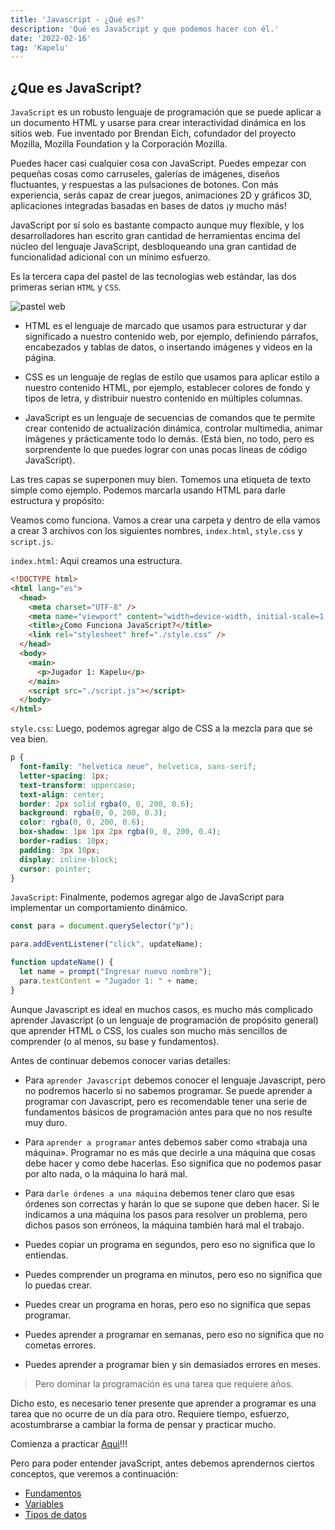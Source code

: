 ```yaml
---
title: 'Javascript - ¿Qué es?'
description: 'Qué es JavaScript y que podemos hacer con él.'
date: '2022-02-16'
tag: 'Kapelu'
---
```

<article>

<h1>¿Que es JavaScript?</h1>

`JavaScript` es un robusto lenguaje de programación que se puede aplicar a un documento HTML y usarse para crear interactividad dinámica en los sitios web. Fue inventado por Brendan Eich, cofundador del proyecto Mozilla, Mozilla Foundation y la Corporación Mozilla.

Puedes hacer casi cualquier cosa con JavaScript. Puedes empezar con pequeñas cosas como carruseles, galerías de imágenes, diseños fluctuantes, y respuestas a las pulsaciones de botones. Con más experiencia, serás capaz de crear juegos, animaciones 2D y gráficos 3D, aplicaciones integradas basadas en bases de datos ¡y mucho más!

JavaScript por sí solo es bastante compacto aunque muy flexible, y los desarrolladores han escrito gran cantidad de herramientas encima del núcleo del lenguaje JavaScript, desbloqueando una gran cantidad de funcionalidad adicional con un mínimo esfuerzo.

Es la tercera capa del pastel de las tecnologías web estándar, las dos primeras serian `HTML` y `CSS`.

![pastel web](/images/javascript/00-que-es/00-pastel-web.png)

- HTML es el lenguaje de marcado que usamos para estructurar y dar significado a nuestro contenido web, por ejemplo, definiendo párrafos, encabezados y tablas de datos, o insertando imágenes y videos en la página.

- CSS es un lenguaje de reglas de estilo que usamos para aplicar estilo a nuestro contenido HTML, por ejemplo, establecer colores de fondo y tipos de letra, y distribuir nuestro contenido en múltiples columnas.

- JavaScript es un lenguaje de secuencias de comandos que te permite crear contenido de actualización dinámica, controlar multimedia, animar imágenes y prácticamente todo lo demás. (Está bien, no todo, pero es sorprendente lo que puedes lograr con unas pocas líneas de código JavaScript).

Las tres capas se superponen muy bien. Tomemos una etiqueta de texto simple como ejemplo. Podemos marcarla usando HTML para darle estructura y propósito:

Veamos como funciona. Vamos a crear una carpeta y dentro de ella vamos a crear 3 archivos con los siguientes nombres, `index.html`, `style.css` y `script.js`.

`index.html`: Aqui creamos una estructura.

```html
<!DOCTYPE html>
<html lang="es">
  <head>
    <meta charset="UTF-8" />
    <meta name="viewport" content="width=device-width, initial-scale=1.0" />
    <title>¿Como Funciona JavaScript?</title>
    <link rel="stylesheet" href="./style.css" />
  </head>
  <body>
    <main>
      <p>Jugador 1: Kapelu</p>
    </main>
    <script src="./script.js"></script>
  </body>
</html>
```

`style.css`: Luego, podemos agregar algo de CSS a la mezcla para que se vea bien.

```css
p {
  font-family: "helvetica neue", helvetica, sans-serif;
  letter-spacing: 1px;
  text-transform: uppercase;
  text-align: center;
  border: 2px solid rgba(0, 0, 200, 0.6);
  background: rgba(0, 0, 200, 0.3);
  color: rgba(0, 0, 200, 0.6);
  box-shadow: 1px 1px 2px rgba(0, 0, 200, 0.4);
  border-radius: 10px;
  padding: 3px 10px;
  display: inline-block;
  cursor: pointer;
}
```

`JavaScript`: Finalmente, podemos agregar algo de JavaScript para implementar un comportamiento dinámico.

```js
const para = document.querySelector("p");

para.addEventListener("click", updateName);

function updateName() {
  let name = prompt("Ingresar nuevo nombre");
  para.textContent = "Jugador 1: " + name;
}
```

Aunque Javascript es ideal en muchos casos, es mucho más complicado aprender Javascript (o un lenguaje de programación de propósito general) que aprender HTML o CSS, los cuales son mucho más sencillos de comprender (o al menos, su base y fundamentos).

Antes de continuar debemos conocer varias detalles:

* Para `aprender Javascript` debemos conocer el lenguaje Javascript, pero no podremos hacerlo si no sabemos programar. Se puede aprender a programar con Javascript, pero es recomendable tener una serie de fundamentos básicos de programación antes para que no nos resulte muy duro.

* Para `aprender a programar` antes debemos saber como «trabaja una máquina». Programar no es más que decirle a una máquina que cosas debe hacer y como debe hacerlas. Eso significa que no podemos pasar por alto nada, o la máquina lo hará mal.

* Para `darle órdenes a una máquina` debemos tener claro que esas órdenes son correctas y harán lo que se supone que deben hacer. Si le indicamos a una máquina los pasos para resolver un problema, pero dichos pasos son erróneos, la máquina también hará mal el trabajo.


* Puedes copiar un programa en segundos, pero eso no significa que lo entiendas.
* Puedes comprender un programa en minutos, pero eso no significa que lo puedas crear.
* Puedes crear un programa en horas, pero eso no significa que sepas programar.
* Puedes aprender a programar en semanas, pero eso no significa que no cometas errores.
* Puedes aprender a programar bien y sin demasiados errores en meses.

> Pero dominar la programación es una tarea que requiere años.

Dicho esto, es necesario tener presente que aprender a programar es una tarea que no ocurre de un día para otro. Requiere tiempo, esfuerzo, acostumbrarse a cambiar la forma de pensar y practicar mucho.


Comienza a practicar [Aqui](https://codepen.io/kapelu/pen/RwOvRmP)!!!

Pero para poder entender javaScript, antes debemos aprendernos ciertos conceptos, que veremos a continuación:

* [Fundamentos](/js-fundamentos-00-conceptos-previos.md)
* [Variables](/js-fundamentos-01-variables.md)
* [Tipos de datos](/js-fundamentos-02-tipos-de-datos.md)
</article>
